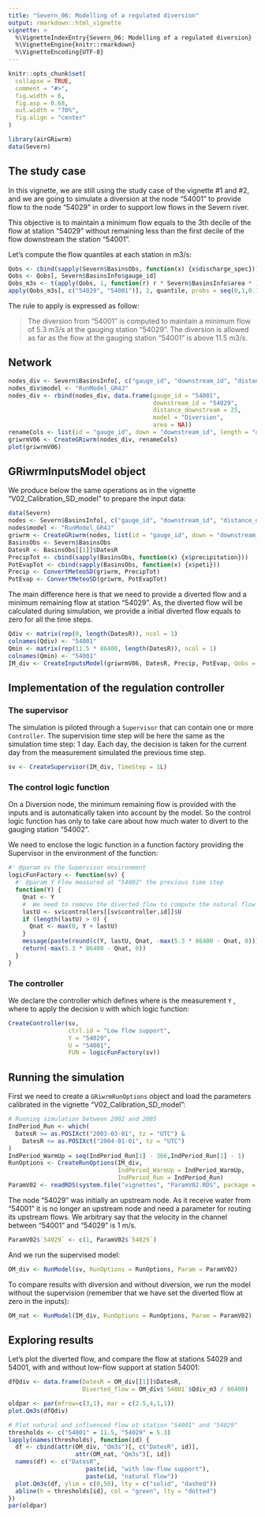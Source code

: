 ```yaml
---
title: "Severn_06: Modelling of a regulated diversion"
output: rmarkdown::html_vignette
vignette: >
  %\VignetteIndexEntry{Severn_06: Modelling of a regulated diversion}
  %\VignetteEngine{knitr::rmarkdown}
  %\VignetteEncoding{UTF-8}
---
```


```r
knitr::opts_chunk$set(
  collapse = TRUE,
  comment = "#>",
  fig.width = 6,
  fig.asp = 0.68,
  out.width = "70%",
  fig.align = "center"
)
```

```r
library(airGRiwrm)
data(Severn)
```

## The study case

In this vignette, we are still using the study case of the vignette #1 and #2, and 
we are going to simulate a diversion at the node "54001" to provide flow to the node 
"54029" in order to support low flows in the Severn river.

This objective is to maintain a minimum flow equals to the 3th decile of the flow 
at station "54029" without remaining less than the first decile of the flow downstream 
the station "54001".

Let's compute the flow quantiles at each station in m3/s:

```r
Qobs <- cbind(sapply(Severn$BasinsObs, function(x) {x$discharge_spec}))
Qobs <- Qobs[, Severn$BasinsInfo$gauge_id]
Qobs_m3s <- t(apply(Qobs, 1, function(r) r * Severn$BasinsInfo$area * 1E3 / 86400))
apply(Qobs_m3s[, c("54029", "54001")], 2, quantile, probs = seq(0,1,0.1), na.rm = TRUE)
```

The rule to apply is expressed as follow:

> The diversion from "54001" is computed to maintain a minimum flow of 5.3 m3/s at
the gauging station "54029". The diversion is allowed as far as the flow at the 
gauging station "54001" is above 11.5 m3/s.

## Network

```r

nodes_div <- Severn$BasinsInfo[, c("gauge_id", "downstream_id", "distance_downstream", "area")]
nodes_div$model <- "RunModel_GR4J"
nodes_div <- rbind(nodes_div, data.frame(gauge_id = "54001",
                                         downstream_id = "54029",
                                         distance_downstream = 25,
                                         model = "Diversion",
                                         area = NA))
renameCols <- list(id = "gauge_id", down = "downstream_id", length = "distance_downstream")
griwrmV06 <- CreateGRiwrm(nodes_div, renameCols)
plot(griwrmV06)
```

## GRiwrmInputsModel object

We produce below the same operations as in the vignette "V02_Calibration_SD_model" to prepare the input data:

```r
data(Severn)
nodes <- Severn$BasinsInfo[, c("gauge_id", "downstream_id", "distance_downstream", "area")]
nodes$model <- "RunModel_GR4J"
griwrm <- CreateGRiwrm(nodes, list(id = "gauge_id", down = "downstream_id", length = "distance_downstream"))
BasinsObs <- Severn$BasinsObs
DatesR <- BasinsObs[[1]]$DatesR
PrecipTot <- cbind(sapply(BasinsObs, function(x) {x$precipitation}))
PotEvapTot <- cbind(sapply(BasinsObs, function(x) {x$peti}))
Precip <- ConvertMeteoSD(griwrm, PrecipTot)
PotEvap <- ConvertMeteoSD(griwrm, PotEvapTot)
```

The main difference here is that we need to provide a diverted flow and a minimum
remaining flow at station "54029". As, the diverted flow will be calculated during 
simulation, we provide a initial diverted flow equals to zero for all the time steps.

```r
Qdiv <- matrix(rep(0, length(DatesR)), ncol = 1)
colnames(Qdiv) <- "54001"
Qmin <- matrix(rep(11.5 * 86400, length(DatesR)), ncol = 1)
colnames(Qmin) <- "54001"
IM_div <- CreateInputsModel(griwrmV06, DatesR, Precip, PotEvap, Qobs = Qdiv, Qmin = Qmin)
```

## Implementation of the regulation controller

### The supervisor

The simulation is piloted through a `Supervisor` that can contain one or more 
`Controller`. The supervision time step will be here the same as the simulation 
time step:  1 day. Each day, the decision is taken for the current day from the 
measurement simulated the previous time step.

```r
sv <- CreateSupervisor(IM_div, TimeStep = 1L)
```

### The control logic function

On a Diversion node, the minimum remaining flow is provided with the inputs and 
is automatically taken into account by the model. So the control logic function
has only to take care about how much water to divert to the gauging station 
"54002".

We need to enclose the logic function in a function factory providing the 
Supervisor in the environment of the function:

```r
#' @param sv the Supervisor environment
logicFunFactory <- function(sv) {
  #' @param Y Flow measured at "54002" the previous time step
  function(Y) {
    Qnat <- Y
    #  We need to remove the diverted flow to compute the natural flow at "54002"
    lastU <- sv$controllers[[sv$controller.id]]$U
    if (length(lastU) > 0) {
      Qnat <- max(0, Y + lastU)
    }
    message(paste(round(c(Y, lastU, Qnat, -max(5.3 * 86400 - Qnat, 0))), collapse = ", "))
    return(-max(5.3 * 86400 - Qnat, 0))
  }
}
```

### The controller

We declare the controller which defines where is the measurement `Y` , where to 
apply the decision `U` with which logic function:

```r
CreateController(sv,
                 ctrl.id = "Low flow support",
                 Y = "54029",
                 U = "54001",
                 FUN = logicFunFactory(sv))
```


## Running the simulation

First we need to create a `GRiwrmRunOptions` object and load the parameters calibrated in the vignette "V02_Calibration_SD_model":

```r
# Running simulation between 2002 and 2005
IndPeriod_Run <- which(
  DatesR >= as.POSIXct("2003-03-01", tz = "UTC") & 
    DatesR <= as.POSIXct("2004-01-01", tz = "UTC")
)
IndPeriod_WarmUp = seq(IndPeriod_Run[1] - 366,IndPeriod_Run[1] - 1)
RunOptions <- CreateRunOptions(IM_div,
                               IndPeriod_WarmUp = IndPeriod_WarmUp,
                               IndPeriod_Run = IndPeriod_Run)
ParamV02 <- readRDS(system.file("vignettes", "ParamV02.RDS", package = "airGRiwrm"))
```

The node "54029" was initially an upstream node. As it receive water from "54001"
it is no longer an upstream node and need a parameter for routing its upstream 
flows. We arbitrary say that the velocity in the channel between "54001" and 
"54029" is 1 m/s.

```r
ParamV02$`54029` <- c(1, ParamV02$`54029`)
```

And we run the supervised model:

```r
OM_div <- RunModel(sv, RunOptions = RunOptions, Param = ParamV02)
```

To compare results with diversion and without diversion, we run the model without
the supervision (remember that we have set the diverted flow at zero in the inputs):

```r
OM_nat <- RunModel(IM_div, RunOptions = RunOptions, Param = ParamV02)
```


## Exploring results

Let's plot the diverted flow, and compare the flow at stations 54029 and 54001, 
with and without low-flow support at station 54001:

```r
dfQdiv <- data.frame(DatesR = OM_div[[1]]$DatesR,
                     Diverted_flow = OM_div$`54001`$Qdiv_m3 / 86400)

oldpar <- par(mfrow=c(3,1), mar = c(2.5,4,1,1))
plot.Qm3s(dfQdiv)

# Plot natural and influenced flow at station "54001" and "54029"
thresholds <- c("54001" = 11.5, "54029" = 5.3)
lapply(names(thresholds), function(id) {
  df <- cbind(attr(OM_div, "Qm3s")[, c("DatesR", id)],
                   attr(OM_nat, "Qm3s")[, id])
  names(df) <- c("DatesR", 
                      paste(id, "with low-flow support"), 
                      paste(id, "natural flow"))
  plot.Qm3s(df, ylim = c(0,50), lty = c("solid", "dashed"))
  abline(h = thresholds[id], col = "green", lty = "dotted")
})
par(oldpar)
```

